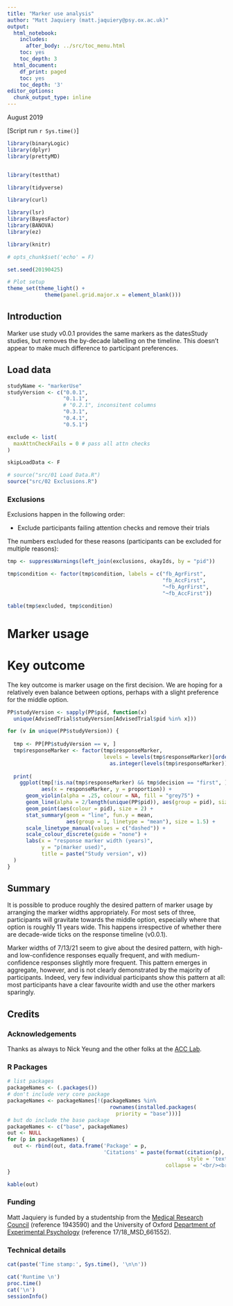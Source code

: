 ```yaml
---
title: "Marker use analysis"
author: "Matt Jaquiery (matt.jaquiery@psy.ox.ac.uk)"
output:
  html_notebook:
    includes:
      after_body: ../src/toc_menu.html
    toc: yes
    toc_depth: 3
  html_document:
    df_print: paged
    toc: yes
    toc_depth: '3'
editor_options:
  chunk_output_type: inline
---
```


August 2019

[Script run `r Sys.time()`]

```r

library(binaryLogic)
library(dplyr)
library(prettyMD)


library(testthat)

library(tidyverse)

library(curl)

library(lsr)
library(BayesFactor)
library(BANOVA)
library(ez)

library(knitr)

# opts_chunk$set('echo' = F)

set.seed(20190425)

# Plot setup
theme_set(theme_light() + 
            theme(panel.grid.major.x = element_blank()))

```

## Introduction

Marker use study v0.0.1 provides the same markers as the datesStudy studies, but removes the by-decade labelling on the timeline. This doesn't appear to make much difference to participant preferences.

## Load data

```r
studyName <- "markerUse"
studyVersion <- c("0.0.1",
                  "0.1.1",
                  # "0.2.1", inconsitent columns
                  "0.3.1",
                  "0.4.1",
                  "0.5.1")

exclude <- list(
  maxAttnCheckFails = 0 # pass all attn checks
)

skipLoadData <- F

# source("src/01 Load Data.R")
source("src/02 Exclusions.R")

```

### Exclusions

Exclusions happen in the following order:

* Exclude participants failing attention checks and remove their trials

The numbers excluded for these reasons (participants can be excluded for multiple reasons):

```r

tmp <- suppressWarnings(left_join(exclusions, okayIds, by = "pid"))

tmp$condition <- factor(tmp$condition, labels = c("fb_AgrFirst",
                                                  "fb_AccFirst",
                                                  "¬fb_AgrFirst",
                                                  "¬fb_AccFirst"))

table(tmp$excluded, tmp$condition)

```

# Marker usage

# Key outcome

The key outcome is marker usage on the first decision. We are hoping for a relatively even balance between options, perhaps with a slight preference for the middle option.

```r

PP$studyVersion <- sapply(PP$pid, function(x)
  unique(AdvisedTrial$studyVersion[AdvisedTrial$pid %in% x]))

for (v in unique(PP$studyVersion)) {
  
  tmp <- PP[PP$studyVersion == v, ]
  tmp$responseMarker <- factor(tmp$responseMarker, 
                               levels = levels(tmp$responseMarker)[order(
                                 as.integer(levels(tmp$responseMarker)))])
  
  print(
    ggplot(tmp[!is.na(tmp$responseMarker) && tmp$decision == "first", ], 
           aes(x = responseMarker, y = proportion)) +
      geom_violin(alpha = .25, colour = NA, fill = "grey75") +
      geom_line(alpha = 2/length(unique(PP$pid)), aes(group = pid), size = 1.25) + 
      geom_point(aes(colour = pid), size = 2) +
      stat_summary(geom = "line", fun.y = mean,
                   aes(group = 1, linetype = "mean"), size = 1.5) +
      scale_linetype_manual(values = c("dashed")) + 
      scale_colour_discrete(guide = "none") +
      labs(x = "response marker width (years)", 
           y = "p(marker used)",
           title = paste("Study version", v))
  )
}


```

## Summary {.summary}

It is possible to produce roughly the desired pattern of marker usage by arranging the marker widths appropriately. For most sets of three, participants will gravitate towards the middle option, especially where that option is roughly 11 years wide. This happens irrespective of whether there are decade-wide ticks on the response timeline (v0.0.1). 

Marker widths of 7/13/21 seem to give about the desired pattern, with high- and low-confidence responses equally frequent, and with medium-confidence responses slightly more frequent. This pattern emerges in aggregate, however, and is not clearly demonstrated by the majority of participants. Indeed, very few individual participants show this pattern at all: most participants have a clear favourite width and use the other markers sparingly. 

## Credits 

### Acknowledgements

Thanks as always to Nick Yeung and the other folks at the [ACC Lab](https://www.psy.ox.ac.uk/research/attention-cognitive-control-lab).

### R Packages

```r
# list packages
packageNames <- (.packages())
# don't include very core package
packageNames <- packageNames[!(packageNames %in% 
                                 rownames(installed.packages(
                                   priority = "base")))]
# but do include the base package
packageNames <- c("base", packageNames)
out <- NULL
for (p in packageNames) {
  out <- rbind(out, data.frame('Package' = p, 
                               'Citations' = paste(format(citation(p), 
                                                          style = 'textVersion'), 
                                                   collapse = '<br/><br/>')))
}

kable(out)
```

### Funding

Matt Jaquiery is funded by a studentship from the [Medical Research Council](https://mrc.ukri.org/) (reference 1943590) and the University of Oxford [Department of Experimental Psychology](https://www.psy.ox.ac.uk/) (reference 17/18_MSD_661552).

### Technical details  

```r
cat(paste('Time stamp:', Sys.time(), '\n\n'))

cat('Runtime \n')
proc.time()
cat('\n')
sessionInfo()
```